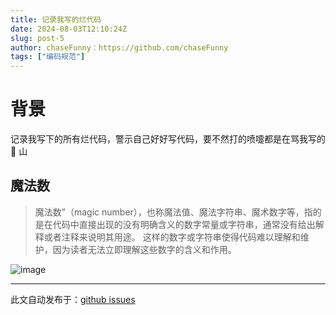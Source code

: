 ```yaml
---
title: 记录我写的烂代码
date: 2024-08-03T12:10:24Z
slug: post-5
author: chaseFunny：https://github.com/chaseFunny
tags: ["编码规范"]
---
```


#  背景
记录我写下的所有烂代码，警示自己好好写代码，要不然打的喷嚏都是在骂我写的 💩 山

## 魔法数
> 魔法数”（magic number），也称魔法值、魔法字符串、魔术数字等，指的是在代码中直接出现的没有明确含义的数字常量或字符串，通常没有给出解释或者注释来说明其用途。
> 这样的数字或字符串使得代码难以理解和维护，因为读者无法立即理解这些数字的含义和作用。

![image](https://github.com/user-attachments/assets/0cf6bbcb-27a7-471d-b204-0fee7f2e74a4)


---
此文自动发布于：<a href="https://github.com/coderPerseus/blog/issues/5" target="_blank">github issues</a>
